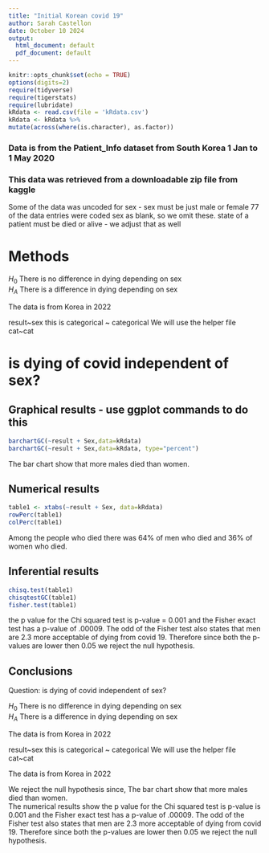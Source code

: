 ```yaml
---
title: "Initial Korean covid 19"
author: Sarah Castellon
date: October 10 2024
output:
  html_document: default
  pdf_document: default
---
```


```r
knitr::opts_chunk$set(echo = TRUE)
options(digits=2)
require(tidyverse)
require(tigerstats)
require(lubridate)
kRdata <- read.csv(file = 'kRdata.csv')
kRdata <- kRdata %>%
mutate(across(where(is.character), as.factor))

```
### Data is from the Patient_Info dataset from South Korea 1 Jan to 1 May 2020
### This data was retrieved from a downloadable zip file from kaggle

Some of the data was uncoded for sex - sex must be just male or female
77 of the data entries were coded sex  as blank, so we omit these.
state of a patient must be died or alive - we adjust that as well   

# Methods  

$H_0$ There is no difference in dying depending on sex  
$H_A$ There is a difference in dying depending on sex

The data is from Korea in 2022  

result~sex
this is categorical ~ categorical 
We will use the helper file cat~cat 
  
# is dying of covid independent of sex?



## Graphical results - use ggplot commands to do this  

```r
barchartGC(~result + Sex,data=kRdata)
barchartGC(~result + Sex,data=kRdata, type="percent")

```

The bar chart show that more males died than women. 


## Numerical results

```r
table1 <- xtabs(~result + Sex, data=kRdata)
rowPerc(table1)
colPerc(table1)
```

Among the people who died  there was 64% of men who died and 36% of women who died.  

## Inferential results 

```r
chisq.test(table1)
chisqtestGC(table1)
fisher.test(table1)
```

the p value for the Chi squared test is p-value = 0.001 and the Fisher exact test has a p-value of .00009. The odd of the Fisher test also states that men are 2.3 more acceptable of dying from covid 19. Therefore since both the p-values are lower then 0.05 we reject the null hypothesis. 

## Conclusions  

Question: is dying of covid independent of sex?

$H_0$ There is no difference in dying depending on sex  
$H_A$ There is a difference in dying depending on sex

The data is from Korea in 2022  

result~sex
this is categorical ~ categorical 
We will use the helper file cat~cat 

The data is from Korea in 2022  

We reject the null hypothesis since, 
The bar chart show that more males died than women.   
The numerical results show the p value for the Chi squared test is p-value is  0.001 and the Fisher exact test has a p-value of .00009. The odd of the Fisher test also states that men are 2.3 more acceptable of dying from covid 19. Therefore since both the p-values are lower then 0.05 we reject the null hypothesis. 
